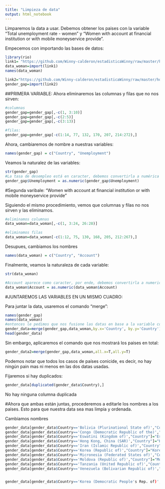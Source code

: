 ---
title: "Limpieza de data"
output: html_notebook
---

Limparemos la data a usar. Debemos obtener los paises con la variable "Total unemployment rate - women" y "Women with account at financial institution or with mobile moneyservice provide".

Empecemos con importando las bases de datos:

```{r}
library(rio)
link1= "https://github.com/Winny-calderon/estadisticaWinny/raw/master/hdro_statistical_data_dashboard_3.xlsx"
data_woman=import(link1)
names(data_woman)

link2="https://github.com/Winny-calderon/estadisticaWinny/raw/master/hdro_statistical_data_dashboard_2.xlsx"
gender_gap=import(link2)
```

##PRIMERA VARIABLE:
Ahora eliminaremos las columnas y filas que no nos sirven:
```{r}
#columnas
gender_gap=gender_gap[,-c(1, 3:10)]
gender_gap=gender_gap[,-c(2:5)]
gender_gap=gender_gap[,-c(3:13)]

#filas:
gender_gap=gender_gap[-c(1:14, 77, 132, 170, 207, 214:272),]


```

Ahora, cambiaremos de nombre a nuestras variables:
```{r}
names(gender_gap) = c("Country", "Unemployment")

```

Veamos la naturalez de las variables:
```{r}
str(gender_gap)
#La tasa de desempleo está en caracter, debemos convertirla a numérica
gender_gap$Unemployment = as.numeric(gender_gap$Unemployment)
```


#Segunda varibale: "Women with account at financial institution or with mobile moneyservice provide"

Siguiendo el mismo procedimiento, vemos que columnas y filas no nos sirven y las eliminamos. 
```{r}
#eliminamos columnas
data_woman=data_woman[,-c(1, 3:24, 26:28)]

#eliminamos filas
data_woman=data_woman[-c(1:12, 75, 130, 168, 205, 212:267),]
```

Desupues, cambiamos los nombres
```{r}
names(data_woman) = c("Country", "Account")
```

Finalmente, veamos la naturaleza de cada variable:
```{r}
str(data_woman) 

#Account aparece como caracter, por ende, debemos convertirla a numerica
data_woman$Account = as.numeric(data_woman$Account)
```



#JUNTAREMOS LAS VARIABLES EN UN MISMO CUADRO:

Para juntar la data, usaremos el comando "merge":
```{r}
names(gender_gap)
names(data_woman)
#entonces le pedimos que nos fusione las datas en base a la variable común: Country
gender_data=merge(gender_gap,data_woman,by.x='Country', by.y='Country') 
head(gender_data)
```
Sin embargo, aplicaremos el comando que nos mostrará los paises en total:
```{r}
gender_data2=merge(gender_gap,data_woman,all.x=T,all.y=T)
```

Podemos notar que todos los casos de países conicide, es decir, no hay ningún pain mas ni menos en las dos datas usadas.

Fijaremos si hay duplicados:
```{r}
gender_data[duplicated(gender_data$Country),]
```
No hay ninguna columna duplicada



#Ahora que ambas están juntas, procederemos a editarle los nombres a los paises. Esto para que nuestra data sea mas limpia y ordenada.

Cambiamos nombres
```{r}
gender_data[gender_data$Country=='Bolivia (Plurinational State of)',"Country"]="Bolivia, Plurinational State of"
gender_data[gender_data$Country=='Congo (Democratic Republic of the)',"Country"]="Congo, Democratic Republic of the"
gender_data[gender_data$Country=='Eswatini (Kingdom of)',"Country"]="Eswatini, Kingdom of"
gender_data[gender_data$Country=='Hong Kong, China (SAR)',"Country"]="Hong Kong, China"
gender_data[gender_data$Country=='Iran (Islamic Republic of)',"Country"]="Iran, Islamic Republic of"
gender_data[gender_data$Country=='Korea (Republic of)',"Country"]="Korea, Republic of"
gender_data[gender_data$Country=='Micronesia (Federated States of)',"Country"]="Micronesia, Federated States of"
gender_data[gender_data$Country=='Moldova (Republic of)',"Country"]="Moldova, Republic of"
gender_data[gender_data$Country=='Tanzania (United Republic of)',"Country"]="Tanzania, United Republic of"
gender_data[gender_data$Country=='Venezuela (Bolivarian Republic of)',"Country"]="Venezuela, Bolivarian Republic of"


gender_data[gender_data$Country=='Korea (Democratic People's Rep. of)',"Country"]="Korea, Democratic People's Rep. of"


```



